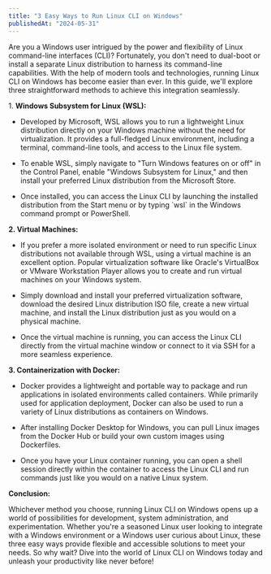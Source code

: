 ```yaml
---
title: "3 Easy Ways to Run Linux CLI on Windows"
publishedAt: "2024-05-31"
---
```


Are you a Windows user intrigued by the power and flexibility of Linux command-line interfaces (CLI)? Fortunately, you don't need to dual-boot or install a separate Linux distribution to harness its command-line capabilities. With the help of modern tools and technologies, running Linux CLI on Windows has become easier than ever. In this guide, we'll explore three straightforward methods to achieve this integration seamlessly.

1\. **Windows Subsystem for Linux (WSL):**

* Developed by Microsoft, WSL allows you to run a lightweight Linux distribution directly on your Windows machine without the need for virtualization. It provides a full-fledged Linux environment, including a terminal, command-line tools, and access to the Linux file system.
    
* To enable WSL, simply navigate to "Turn Windows features on or off" in the Control Panel, enable "Windows Subsystem for Linux," and then install your preferred Linux distribution from the Microsoft Store.
    
* Once installed, you can access the Linux CLI by launching the installed distribution from the Start menu or by typing \`wsl\` in the Windows command prompt or PowerShell.
    

**2\. Virtual Machines:**

* If you prefer a more isolated environment or need to run specific Linux distributions not available through WSL, using a virtual machine is an excellent option. Popular virtualization software like Oracle's VirtualBox or VMware Workstation Player allows you to create and run virtual machines on your Windows system.
    
* Simply download and install your preferred virtualization software, download the desired Linux distribution ISO file, create a new virtual machine, and install the Linux distribution just as you would on a physical machine.
    
* Once the virtual machine is running, you can access the Linux CLI directly from the virtual machine window or connect to it via SSH for a more seamless experience.
    

**3\. Containerization with Docker:**

* Docker provides a lightweight and portable way to package and run applications in isolated environments called containers. While primarily used for application deployment, Docker can also be used to run a variety of Linux distributions as containers on Windows.
    
* After installing Docker Desktop for Windows, you can pull Linux images from the Docker Hub or build your own custom images using Dockerfiles.
    
* Once you have your Linux container running, you can open a shell session directly within the container to access the Linux CLI and run commands just like you would on a native Linux system.
    

**Conclusion:**

Whichever method you choose, running Linux CLI on Windows opens up a world of possibilities for development, system administration, and experimentation. Whether you're a seasoned Linux user looking to integrate with a Windows environment or a Windows user curious about Linux, these three easy ways provide flexible and accessible solutions to meet your needs. So why wait? Dive into the world of Linux CLI on Windows today and unleash your productivity like never before!